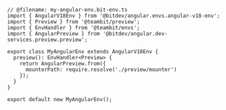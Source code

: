 ```tsx
// @filename: my-angular-env.bit-env.ts
import { AngularV18Env } from '@bitdev/angular.envs.angular-v18-env';
import { Preview } from '@teambit/preview';
import { EnvHandler } from '@teambit/envs';
import { AngularPreview } from '@bitdev/angular.dev-services.preview.preview';

export class MyAngularEnv extends AngularV18Env {
  preview(): EnvHandler<Preview> {
    return AngularPreview.from({
      mounterPath: require.resolve('./preview/mounter')
    });
  }
}

export default new MyAngularEnv();
```
